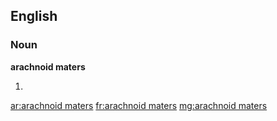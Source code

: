 ==English==

===Noun===
'''arachnoid maters'''

# {{plural of|arachnoid mater}}

[[ar:arachnoid maters]]
[[fr:arachnoid maters]]
[[mg:arachnoid maters]]